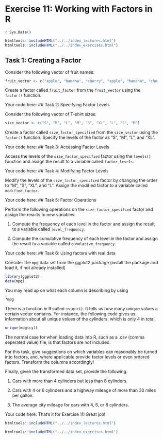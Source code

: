 # Exercise 11: Working with Factors in R
`r Sys.Date()`

```r
htmltools::includeHTML("../../index_lectures.html")
htmltools::includeHTML("../../index_exercises.html")
```



## Task 1: Creating a Factor

Consider the following vector of fruit names:


```r
fruit_vector <- c("apple", "banana", "cherry", "apple", "banana", "cherry")
```


Create a factor called `fruit_factor` from the `fruit_vector` using the
`factor()` function.

Your code here:
## Task 2: Specifying Factor Levels


Consider the following vector of T-shirt sizes:


```r
size_vector <- c("S", "M", "L", "M", "S", "XL", "L", "S", "M")
```


Create a factor called `size_factor_specified` from the `size_vector` using
the `factor()` function. Specify the levels of the factor as "S", "M", "L",
and "XL".

Your code here:
## Task 3: Accessing Factor Levels


Access the levels of the `size_factor_specified` factor using the `levels()`
function and assign the result to a variable called `factor_levels`.

Your code here:
## Task 4: Modifying Factor Levels


Modify the levels of the `size_factor_specified` factor by changing the order
to "M", "S", "XL", and "L". Assign the modified factor to a variable called
`modified_factor`.

Your code here:
## Task 5: Factor Operations


Perform the following operations on the `size_factor_specified` factor and
assign the results to new variables:

1. Compute the frequency of each level in the factor and assign the result to
   a variable called `level_frequency`.

2. Compute the cumulative frequency of each level in the factor and assign
   the result to a variable called `cumulative_frequency`.

Your code here:
## Task 6: Using factors with real data

Consider the `mpg` data set from the ggplot2 package (install the package and
load it, if not already installed)

```r
library(ggplot2)
data(mpg)
```

You may read up on what each column is describing by using

```r
?mpg
```

There is a function in R called `unique()`. It tells us how many unique
values a certain vector contains. For instance, the following code gives us
information about all unique values of the cylinders, which is only 4 in
total.

```r
unique(mpg$cyl)
```

The normal case for when loading data into R, such as a .csv (comma seperated
value) file, is that factors are not included.

For this task, give suggestions on which variables can reasonably be turned
into factors, and, where applicable provide factor levels or even ordered
factors. Transform the columns accordingly!

Finally, given the transformed data set, provide the following.

1. Cars with more than 4 cylinders but less than 8 cylinders.

2. Cars with 4 or 6 cylinders and a highway mileage of more than 30 miles per
  gallon.

3. The average city mileage for cars with 4, 6, or 8 cylinders.

Your code here:
That's it for Exercise 11! Great job!


```r
htmltools::includeHTML("../../index_lectures.html")

htmltools::includeHTML("../../index_exercises.html")
```


